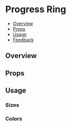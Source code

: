 
<Meta of={ProgressRingStories} />

# Progress Ring

- [Overview](#overview)
- [Props](#props)
- [Usage](#usage)
- [Feedback](#feedback)

## Overview

<Canvas>
  <Story of={ProgressRingStories.Overview} />
</Canvas>

## Props

<PropsTable />

## Usage

### Sizes

<Canvas>
  <Story of={ProgressRingStories.Sizes} />
</Canvas>

### Colors

<Canvas>
  <Story of={ProgressRingStories.Colors} />
</Canvas>